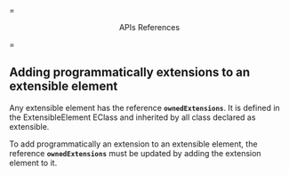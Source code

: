 
= <center>APIs References</center> =


== Adding programmatically extensions to an extensible element ==

Any extensible element has the reference <code>'''ownedExtensions'''</code>. It is defined in the ExtensibleElement EClass and inherited by all class declared as extensible.

To add programmatically an extension to an extensible element, the reference <code>'''ownedExtensions'''</code> must be updated by adding the extension element to it.

